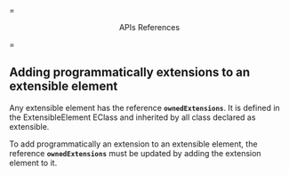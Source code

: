 
= <center>APIs References</center> =


== Adding programmatically extensions to an extensible element ==

Any extensible element has the reference <code>'''ownedExtensions'''</code>. It is defined in the ExtensibleElement EClass and inherited by all class declared as extensible.

To add programmatically an extension to an extensible element, the reference <code>'''ownedExtensions'''</code> must be updated by adding the extension element to it.

